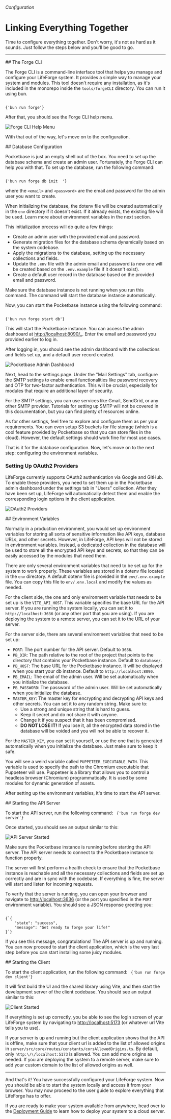

###### Configuration

# Linking Everything Together

Time to configure everything together. Don't worry, it's not as hard as it sounds. Just follow the steps below and you'll be good to go.

---

<section id="the-forge-cli">
## The Forge CLI

The Forge CLI is a command-line interface tool that helps you manage and configure your LifeForge system. It provides a simple way to manage your system and modules. This tool doesn't require any installation, as it's included in the monorepo inside the <code>tools/forgeCLI</code> directory. You can run it using bun.

<Code language="bash">
{'bun run forge'}
</Code>

After that, you should see the Forge CLI help menu.

![Forge CLI Help Menu](/assets/configurations/forge-help.png)

With that out of the way, let's move on to the configuration.
</section>

<section id="database-configuration">
## Database Configuration

Pocketbase is just an empty shell out of the box. You need to set up the database schema and create an admin user. Fortunately, the Forge CLI can help you with that. To set up the database, run the following command:

<Code language="bash">
{'bun run forge db init <email> <password>'}
</Code>

where the <code>&lt;email&gt;</code> and <code>&lt;password&gt;</code> are the email and password for the admin user you want to create.

<Note>
When initializing the database, the dotenv file will be created automatically in the <code>env</code> directory if it doesn't exist. If it already exists, the existing file will be used. Learn more about environment variables in the next section.
</Note>

This initialization process will do quite a few things:

- Create an admin user with the provided email and password.
- Generate migration files for the database schema dynamically based on the system codebase.
- Apply the migrations to the database, setting up the necessary collections and fields.
- Update the <code>.env</code> file with the admin email and password (a new one will be created based on the <code>.env.example</code> file if it doesn't exist).
- Create a default user record in the database based on the provided email and password.

<Warning>
Make sure the database instance is not running when you run this command. The command will start the database instance automatically.
</Warning>

Now, you can start the Pocketbase instance using the following command:

<Code language="bash">
{'bun run forge start db'}
</Code>

This will start the Pocketbase instance. You can access the admin dashboard at <a href="http://localhost:8090/_" target="_blank" rel="noopener noreferrer">http://localhost:8090/_</a>. Enter the email and password you provided earlier to log in.

After logging in, you should see the admin dashboard with the collections and fields set up, and a default user record created.

![Pocketbase Admin Dashboard](/assets/configurations/db-firstlook.png)

Next, head to the settings page. Under the "Mail Settings" tab, configure the SMTP settings to enable email functionalities like password recovery and OTP for two-factor authentication. This will be crucial, especially for modules that require an additional layer of security.

<Note>
For the SMTP settings, you can use services like Gmail, SendGrid, or any other SMTP provider. Tutorials for setting up SMTP will not be covered in this documentation, but you can find plenty of resources online.
</Note>

As for other settings, feel free to explore and configure them as per your requirements. You can even setup S3 buckets for file storage (which is a cool feature provided by Pocketbase so that you can store files in the cloud). However, the default settings should work fine for most use cases.

That is it for the database configuration. Now, let's move on to the next step: configuring the environment variables.

### Setting Up OAuth2 Providers

LifeForge currently supports OAuth2 authentication via Google and GitHub. To enable these providers, you need to set them up in the Pocketbase admin dashboard under the settings tab in "Users" collection. After they have been set up, LifeForge will automatically detect them and enable the corresponding login options in the client application.

![OAuth2 Providers](/assets/configurations/with-2fa.png)
</section>

<section id="environment-variables">
## Environment Variables

Normally in a production environment, you would set up environment variables for storing all sorts of sensitive information like API keys, database URLs, and other secrets. However, in LifeForge, API keys will not be stored in environment variables. Instead, a dedicated collection in the database will be used to store all the encrypted API keys and secrets, so that they can be easily accessed by the modules that need them.

There are only several environment variables that need to be set up for the system to work properly. These variables are stored in a dotenv file located in the <code>env</code> directory. A default dotenv file is provided in the <code>env/.env.example</code> file. You can copy this file to <code>env/.env.local</code> and modify the values as needed.

<EnvExample />

For the client side, the one and only environment variable that needs to be set up is the <code>VITE_API_HOST</code>. This variable specifies the base URL for the API server. If you are running the system locally, you can set it to <code>http:\/\/localhost:3636</code> (or any other port that you are using). If you are deploying the system to a remote server, you can set it to the URL of your server.

For the server side, there are several environment variables that need to be set up:
- <code>PORT</code>: The port number for the API server. Default to <code>3636</code>.
- <code>PB_DIR</code>: The path relative to the root of the project that points to the directory that contains your Pocketbase instance. Default to <code>database/</code>.
- <code>PB_HOST</code>: The base URL for the Pocketbase instance. It will be displayed when you start your db instance. Default to <code>http:\/\/localhost:8090</code>. 
- <code>PB_EMAIL</code>: The email of the admin user. Will be set automatically when you initialize the database.
- <code>PB_PASSWORD</code>: The password of the admin user. Will be set automatically when you initialize the database.
- <code>MASTER_KEY</code>: The master key for encrypting and decrypting API keys and other secrets. You can set it to any random string. Make sure to:
    - Use a strong and unique string that is hard to guess.
    - Keep it secret and do not share it with anyone.
    - Change it if you suspect that it has been compromised.
    - **DO NOT LOSE IT!** If you lose it, all the encrypted data stored in the database will be voided and you will not be able to recover it.

<Note>
For the <code>MASTER_KEY</code>, you can set it yourself, or use the one that is generated automatically when you initialize the database. Just make sure to keep it safe.
</Note>

You will see a weird variable called <code>PUPPETEER_EXECUTABLE_PATH</code>. This variable is used to specify the path to the Chromium executable that Puppeteer will use. Puppeteer is a library that allows you to control a headless browser (Chromium) programmatically. It is used by some modules for dynamic generation of assets.

After setting up the environment variables, it's time to start the API server.
</section>

<section id="starting-the-api-server">
## Starting the API Server

To start the API server, run the following command:
<Code language="bash">
{'bun run forge dev server'}
</Code>

Once started, you should see an output similar to this:

![API Server Started](/assets/configurations/server-start.png)

<Note>
Make sure the Pocketbase instance is running before starting the API server. The API server needs to connect to the Pocketbase instance to function properly.
</Note>

The server will first perform a health check to ensure that the Pocketbase instance is reachable and all the necessary collections and fields are set up correctly and are in sync with the codebase. If everything is fine, the server will start and listen for incoming requests.

To verify that the server is running, you can open your browser and navigate to <a href="http://localhost:3636/api/health" target="_blank" rel="noopener noreferrer">http://localhost:3636</a> (or the port you specified in the <code>PORT</code> environment variable). You should see a JSON response greeting you:

<Code language="json">
{`{
    "state": "success",
    "message": "Get ready to forge your life!"
}`}
</Code>

If you see this message, congratulations! The API server is up and running. You can now proceed to start the client application, which is the very last step before you can start installing some juicy modules.
</section>

<section id="starting-the-client">
## Starting the Client

To start the client application, run the following command:
<Code language="bash">
{'bun run forge dev client'}
</Code>

It will first build the UI and the shared library using Vite, and then start the development server of the client codebase. You should see an output similar to this:

![Client Started](/assets/configurations/client-start.png)

If everything is set up correctly, you be able to see the login screen of your LifeForge system by navigating to <a href="http://localhost:5173" target="_blank" rel="noopener noreferrer">http://localhost:5173</a> (or whatever url Vite tells you to use).

<Note>
If your server is up and running but the client application shows that the API is offline, make sure that your client url is added to the list of allowed origins in <code>server/src/core/routes/constants/corsAllowedOrigins.ts</code>. By default, only <code>http:\/\/localhost:5173</code> is allowed. You can add more origins as needed. If you are deploying the system to a remote server, make sure to add your custom domain to the list of allowed origins as well.
</Note>
</section>

---

And that's it! You have successfully configured your LifeForge system. Now you should be able to start the system locally and access it from your browser. You may now proceed to the user guide to explore everything that LifeForge has to offer.

If you are ready to make your system available from anywhere, head over to the [Deployment Guide](/getting-started/deployment) to learn how to deploy your system to a cloud server.
